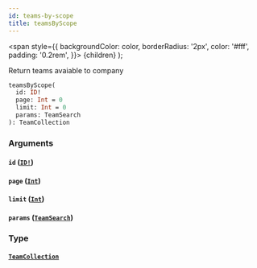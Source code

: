 ```yaml
---
id: teams-by-scope
title: teamsByScope
---
```


<span
style={{
      backgroundColor: color,
      borderRadius: '2px',
      color: '#fff',
      padding: '0.2rem',
    }}>
{children}
</span>
);

Return teams avaiable to company

```graphql
teamsByScope(
  id: ID!
  page: Int = 0
  limit: Int = 0
  params: TeamSearch
): TeamCollection

```

### Arguments

#### `id` ([`ID!`](/api/graphql/documentation/scalars/id))

#### `page` ([`Int`](/api/graphql/documentation/scalars/int))

#### `limit` ([`Int`](/api/graphql/documentation/scalars/int))

#### `params` ([`TeamSearch`](/api/graphql/documentation/inputs/team-search))

### Type

#### [`TeamCollection`](/api/graphql/documentation/objects/team-collection)
